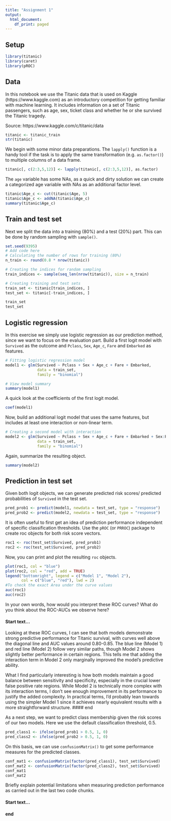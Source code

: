 ```yaml
---
title: "Assignment 1"
output:
  html_document:
    df_print: paged
---
```


## Setup

```r
library(titanic)
library(caret)
library(pROC)
```

## Data

In this notebook we use the Titanic data that is used on Kaggle (https://www.kaggle.com) as an introductory competition for getting familiar with machine learning. It includes information on a set of Titanic passengers, such as age, sex, ticket class and whether he or she survived the Titanic tragedy.

Source: https://www.kaggle.com/c/titanic/data

```r
titanic <- titanic_train
str(titanic)
```

We begin with some minor data preparations. The `lapply()` function is a handy tool if the task is to apply the same transformation (e.g. `as.factor()`) to multiple columns of a data frame.

```r
titanic[, c(2:3,5,12)] <- lapply(titanic[, c(2:3,5,12)], as.factor)
```

The `age` variable has some NAs, as a quick and dirty solution we can create a categorized age variable with NAs as an additional factor level.

```r
titanic$Age_c <- cut(titanic$Age, 5)
titanic$Age_c <- addNA(titanic$Age_c)
summary(titanic$Age_c)
```

## Train and test set

Next we split the data into a training (80%) and a test (20%) part. This can be done by random sampling with `sample()`.

```r
set.seed(9395)
# Add code here
# Calculating the number of rows for training (80%)
n_train <- round(0.8 * nrow(titanic))

# Creating the indices for random sampling
train_indices <- sample(seq_len(nrow(titanic)), size = n_train)

# Creating training and test sets
train_set <- titanic[train_indices, ]
test_set <- titanic[-train_indices, ]

train_set
test_set
```

## Logistic regression

In this exercise we simply use logistic regression as our prediction method, since we want to focus on the evaluation part. Build a first logit model with `Survived` as the outcome and `Pclass`, `Sex`, `Age_c`, `Fare` and `Embarked` as features.

```r
# Fitting logistic regression model
model1 <- glm(Survived ~ Pclass + Sex + Age_c + Fare + Embarked,
              data = train_set,
              family = "binomial")

# View model summary
summary(model1)
```

A quick look at the coefficients of the first logit model.

```r
coef(model1)
```

Now, build an additional logit model that uses the same features, but includes at least one interaction or non-linear term.

```r
# Creating a second model with interaction
model2 <- glm(Survived ~ Pclass + Sex + Age_c + Fare + Embarked + Sex:Pclass,
              data = train_set, 
              family = "binomial")
```

Again, summarize the resulting object.

```r
summary(model2)
```

## Prediction in test set

Given both logit objects, we can generate predicted risk scores/ predicted probabilities of `Survived` in the test set.

```r
pred_prob1 <- predict(model1, newdata = test_set, type = "response")
pred_prob2 <- predict(model2, newdata = test_set, type = "response")
```

It is often useful to first get an idea of prediction performance independent of specific classification thresholds. Use the `pROC` (or `PRROC`) package to create roc objects for both risk score vectors.

```r
roc1 <- roc(test_set$Survived, pred_prob1)
roc2 <- roc(test_set$Survived, pred_prob2)
```

Now, you can print and plot the resulting `roc` objects.

```r
plot(roc1, col = "blue")
plot(roc2, col = "red", add = TRUE)
legend("bottomright", legend = c("Model 1", "Model 2"), 
       col = c("blue", "red"), lwd = 2)
#To check the exact Area under the curve values
auc(roc1)
auc(roc2)
```

In your own words, how would you interpret these ROC curves? What do you think about the ROC-AUCs we observe here?

#### Start text...
Looking at these ROC curves, I can see that both models demonstrate strong predictive performance for Titanic survival, with curves well above the diagonal line and AUC values around 0.80-0.85. The blue line (Model 1) and red line (Model 2) follow very similar paths, though Model 2 shows slightly better performance in certain regions. This tells me that adding the interaction term in Model 2 only marginally improved the model's predictive ability.

What I find particularly interesting is how both models maintain a good balance between sensitivity and specificity, especially in the crucial lower false positive rate regions. While Model 2 is technically more complex with its interaction terms, I don't see enough improvement in its performance to justify the added complexity. In practical terms, I'd probably lean towards using the simpler Model 1 since it achieves nearly equivalent results with a more straightforward structure.
#### end

As a next step, we want to predict class membership given the risk scores of our two models. Here we use the default classification threshold, 0.5.

```r
pred_class1 <- ifelse(pred_prob1 > 0.5, 1, 0)
pred_class2 <- ifelse(pred_prob2 > 0.5, 1, 0)
```

On this basis, we can use `confusionMatrix()` to get some performance measures for the predicted classes.

```r
conf_mat1 <- confusionMatrix(factor(pred_class1), test_set$Survived)
conf_mat2 <- confusionMatrix(factor(pred_class2), test_set$Survived)
conf_mat1
conf_mat2
```

Briefly explain potential limitations when measuring prediction performance as carried out in the last two code chunks.

#### Start text...

#### end
